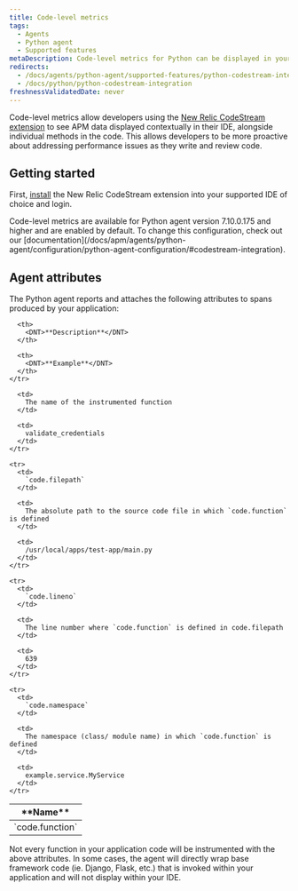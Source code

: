 ```yaml
---
title: Code-level metrics
tags:
  - Agents
  - Python agent
  - Supported features
metaDescription: Code-level metrics for Python can be displayed in your IDE using the New Relic CodeStream extension.
redirects:
  - /docs/agents/python-agent/supported-features/python-codestream-integration
  - /docs/python/python-codestream-integration
freshnessValidatedDate: never
---
```


Code-level metrics allow developers using the [New Relic CodeStream extension](/docs/codestream/observability/code-level-metrics) to see APM data displayed contextually in their IDE, alongside individual methods in the code. This allows developers to be more proactive about addressing performance issues as they write and review code.

## Getting started

First, [install](/docs/codestream/start-here/install-codestream) the New Relic CodeStream extension into your supported IDE of choice and login.

<Callout variant="important">
  Code-level metrics are available for Python agent version 7.10.0.175 and higher and are enabled by default. To change this configuration, check out our [documentation](/docs/apm/agents/python-agent/configuration/python-agent-configuration/#codestream-integration).
</Callout>

## Agent attributes

The Python agent reports and attaches the following attributes to spans produced by your application:

<table>
  <thead>
    <tr>
      <th>
        <DNT>**Name**</DNT>
      </th>

      <th>
        <DNT>**Description**</DNT>
      </th>

      <th>
        <DNT>**Example**</DNT>
      </th>
    </tr>
  </thead>

  <tbody>
    <tr>
      <td>
        `code.function`
      </td>

      <td>
        The name of the instrumented function
      </td>

      <td>
        validate_credentials
      </td>
    </tr>

    <tr>
      <td>
        `code.filepath`
      </td>

      <td>
        The absolute path to the source code file in which `code.function` is defined
      </td>

      <td>
        /usr/local/apps/test-app/main.py
      </td>
    </tr>

    <tr>
      <td>
        `code.lineno`
      </td>

      <td>
        The line number where `code.function` is defined in code.filepath
      </td>

      <td>
        639
      </td>
    </tr>

    <tr>
      <td>
        `code.namespace`
      </td>

      <td>
        The namespace (class/ module name) in which `code.function` is defined
      </td>

      <td>
        example.service.MyService
      </td>
    </tr>
  </tbody>
</table>

<Callout variant="important">
Not every function in your application code will be instrumented with the above attributes. In some cases, the agent will directly wrap base framework code (ie. Django, Flask, etc.) that is invoked within your application and will not display within your IDE.

</Callout>


